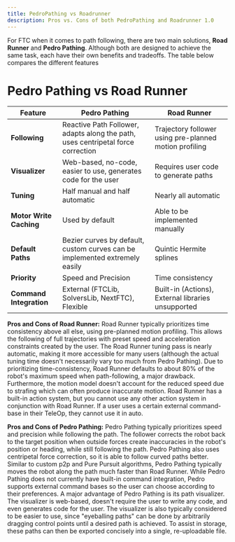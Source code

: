 ```yaml
---
title: PedroPathing vs Roadrunner
description: Pros vs. Cons of both PedroPathing and Roadrunner 1.0
---
```


For FTC when it comes to path following, there are two main solutions, **Road Runner** and **Pedro Pathing**.
Although both are designed to achieve the same task, each have their own benefits and tradeoffs. The table
below compares the different features
# Pedro Pathing vs Road Runner

| Feature                 | Pedro Pathing                                                                    | Road Runner                                            |
|-------------------------|----------------------------------------------------------------------------------|--------------------------------------------------------|
| **Following**           | Reactive Path Follower, adapts along the path, uses centripetal force correction | Trajectory follower using pre-planned motion profiling |
| **Visualizer**          | Web-based, no-code, easier to use, generates code for the user                   | Requires user code to generate paths                   |
| **Tuning**              | Half manual and half automatic                                                   | Nearly all automatic                                   |
| **Motor Write Caching** | Used by default                                                                  | Able to be implemented manually                        |
| **Default Paths**       | Bezier curves by default, custom curves can be implemented extremely easily                                                                    | Quintic Hermite splines                                |
| **Priority**            | Speed and Precision                                                              | Time consistency                                       |
| **Command Integration** | External (FTCLib, SolversLib, NextFTC), Flexible                                 | Built-in (Actions), External libraries unsupported     |

**Pros and Cons of Road Runner:**
Road Runner typically prioritizes time consistency above all else, using pre-planned motion profiling. This allows the following of full trajectories with preset speed and acceleration constraints created by the user.
The Road Runner tuning pass is nearly automatic, making it more accessible for many users (although the actual tuning time doesn't necessarily vary too much from Pedro Pathing). Due to prioritizing time-consistency, Road Runner defaults to about 80% of the robot's maximum speed when path-following, a major drawback. Furthermore, the motion model doesn't account for the reduced speed due to strafing which can often produce inaccurate motion.
Road Runner has a built-in action system, but you cannot use any other action system in conjunction with Road Runner. If a user uses a certain external command-base in their TeleOp, they cannot use it in auto.

**Pros and Cons of Pedro Pathing:**
Pedro Pathing typically prioritizes speed and precision while following the path. The follower corrects the robot back to the target position when outside forces create inaccuracies in the robot's position or heading, while still following the path. Pedro Pathing also uses centripetal force correction, so it is able to follow curved paths better. Similar to custom p2p and Pure Pursuit algorithms, Pedro Pathing typically moves the robot along the path much faster than Road Runner.
While Pedro Pathing does not currently have built-in command integration, Pedro supports external command bases so the user can choose according to their preferences.
A major advantage of Pedro Pathing is its path visualizer. The visualizer is web-based, doesn't require the user to write any code, and even generates code for the user. The visualizer is also typically considered to be easier to use, since "eyeballing paths" can be done by arbitrarily dragging control points until a desired path is achieved. To assist in storage, these paths can then be exported concisely into a single, re-uploadable file.
